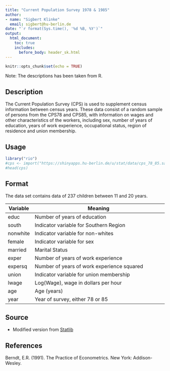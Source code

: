 ```yaml
---
title: "Current Population Survey 1978 & 1985"
author: 
- name: "Sigbert Klinke" 
  email: sigbert@hu-berlin.de
date: "`r format(Sys.time(), '%d %B, %Y')`"
output: 
  html_document:
    toc: true
    includes:
      before_body: header_sk.html    
---
```


```r
knitr::opts_chunk$set(echo = TRUE)
```

Note: The descriptions has been taken from R.

## Description

The Current Population Survey (CPS) is used to supplement census information between census years. These data consist of a random sample of persons from the CPS78 and CPS85, with information on wages and other characteristics of the workers, including sex, number of years of education, years of work experience, occupational status, region of residence and union membership. 

## Usage

```r
library("rio")
#cps <- import("https://shinyapps.hu-berlin.de/u/stat/data/cps_78_85.sav")
#head(cps)
```

## Format

The data set contains data of 237 children between 11 and 20 years.

**Variable** | **Meaning**
-------------|-----------------------------------------------------------------------------------------
educ         | Number of years of education
south        | Indicator variable for Southern Region 
nonwhite     | Indicator variable for non-whites
female       | Indicator variable for sex
married      | Marital Status 
exper        | Number of years of work experience
expersq      | Number of years of work experience squared
union        | Indicator variable for union membership
lwage        | Log(Wage), wage in dollars per hour
age          | Age (years)
year         | Year of survey, either 78 or 85

## Source

* Modified version from [Statlib](http://lib.stat.cmu.edu/datasets/CPS_85_Wages )

## References

Berndt, E.R. (1991). The Practice of Econometrics. New York: Addison-Wesley. 
